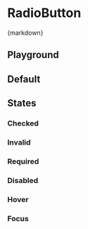 
<Meta of={RadioButtonStories} />

# RadioButton

<CitationDocumentation
  component="Utrecht RadioButton"
  url="https://nl-design-system.github.io/utrecht/storybook-css/index.html?path=/docs/css-radio-button--docs"
/>

<Markdown>{markdown}</Markdown>

## Playground

<Canvas of={RadioButtonStories.Playground} />
<Controls of={RadioButtonStories.Playground} />

## Default

<Canvas of={RadioButtonStories.Default} />

## States

### Checked

<Canvas of={RadioButtonStories.Checked} />

### Invalid

<Canvas of={RadioButtonStories.Invalid} />

### Required

<Canvas of={RadioButtonStories.Required} />

### Disabled

<Canvas of={RadioButtonStories.Disabled} />

### Hover

<Canvas of={RadioButtonStories.Hover} />

### Focus

<Canvas of={RadioButtonStories.Focus} />
